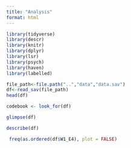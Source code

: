 ```yaml
---
title: "Analysis"
format: html
---
```


```r
library(tidyverse)
library(descr)
library(knitr)
library(dplyr)
library(lsr)
library(psych)
library(haven)
library(labelled)
```

```r
file_path<-file.path("..","data","data.sav")
df<-read_sav(file_path)
head(df)
```

```r
codebook <- look_for(df)

```

```r
glimpse(df)
```

```r
describe(df)
```

```r
 freq(as.ordered(df$W1_E4), plot = FALSE)
```
